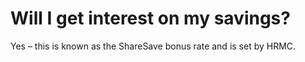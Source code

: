 # Will I get interest on my savings?

Yes – this is known as the ShareSave bonus rate and is set by HRMC.